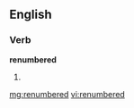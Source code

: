 ==English==

===Verb===
'''renumbered'''

# {{past of|[[renumber]]}}

[[mg:renumbered]]
[[vi:renumbered]]